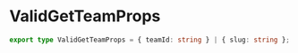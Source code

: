 # ValidGetTeamProps

```typescript
export type ValidGetTeamProps = { teamId: string } | { slug: string };
```
